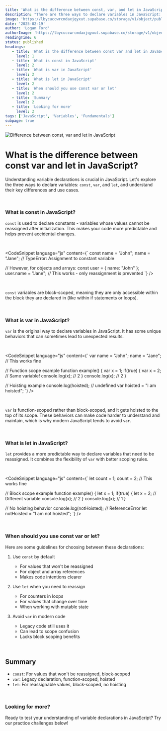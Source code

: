 ```yaml
---
title: 'What is the difference between const, var, and let in JavaScript?'
description: "There are three ways to declare variables in JavaScript: const, var, and let. But what is the difference between them?"
image: 'https://lbycuccwrcmdaxjqyxut.supabase.co/storage/v1/object/public/blog-images/difference-between-const-var-and-let.png'
date: '2025-02-19'
author: 'Logan Ford'
authorImage: 'https://lbycuccwrcmdaxjqyxut.supabase.co/storage/v1/object/public/user-profile-pictures/3a57d7e8-8b80-483b-93d0-70fe1f06b0c0/logo.png?u=1l5im5h5n6e5'
readingTime: 6
status: published
headings:
   - title: 'What is the difference between const var and let in JavaScript'
     level: 1
   - title: 'What is const in JavaScript'
     level: 2   
   - title: 'What is var in JavaScript'
     level: 2
   - title: 'What is let in JavaScript'
     level: 2
   - title: 'When should you use const var or let'
     level: 2
   - title: 'Summary'
     level: 2
   - title: 'Looking for more'
     level: 2
tags: ['JavaScript', 'Variables', 'Fundamentals']
subpage: true
---
```


<img className='max-h-80 object-cover w-full' src="https://lbycuccwrcmdaxjqyxut.supabase.co/storage/v1/object/public/marketing-images//const-let-var-javascript.jpg" alt="Difference between const, var and let in JavaScript" />

# What is the difference between const var and let in JavaScript?

Understanding variable declarations is crucial in JavaScript. Let's explore the three ways to declare variables: `const`, `var`, and `let`, and understand their key differences and use cases.

<br />

### What is const in JavaScript?

`const` is used to declare constants - variables whose values cannot be reassigned after initialization. This makes your code more predictable and helps prevent accidental changes.

<br />

<CodeSnippet language="js" content={`
const name = "John";
name = "Jane"; // TypeError: Assignment to constant variable

// However, for objects and arrays:
const user = { name: "John" };
user.name = "Jane"; // This works - only reassignment is prevented
`} />

<br />

`const` variables are block-scoped, meaning they are only accessible within the block they are declared in (like within if statements or loops).

<br />

### What is var in JavaScript?

`var` is the original way to declare variables in JavaScript. It has some unique behaviors that can sometimes lead to unexpected results.

<br />

<CodeSnippet language="js" content={`
var name = "John";
name = "Jane"; // This works fine

// Function scope example
function example() {
    var x = 1;
    if(true) {
        var x = 2; // Same variable!
        console.log(x); // 2
    }
    console.log(x); // 2
}

// Hoisting example
console.log(hoisted); // undefined
var hoisted = "I am hoisted";
`} />

<br />

`var` is function-scoped rather than block-scoped, and it gets hoisted to the top of its scope. These behaviors can make code harder to understand and maintain, which is why modern JavaScript tends to avoid `var`.

<br />

### What is let in JavaScript?

`let` provides a more predictable way to declare variables that need to be reassigned. It combines the flexibility of `var` with better scoping rules.

<br />

<CodeSnippet language="js" content={`
let count = 1;
count = 2; // This works fine

// Block scope example
function example() {
    let x = 1;
    if(true) {
        let x = 2; // Different variable
        console.log(x); // 2
    }
    console.log(x); // 1
}

// No hoisting behavior
console.log(notHoisted); // ReferenceError
let notHoisted = "I am not hoisted";
`} />

<br />

### When should you use const var or let?

Here are some guidelines for choosing between these declarations:

1. Use `const` by default
   - For values that won't be reassigned
   - For object and array references
   - Makes code intentions clearer

2. Use `let` when you need to reassign
   - For counters in loops
   - For values that change over time
   - When working with mutable state

3. Avoid `var` in modern code
   - Legacy code still uses it
   - Can lead to scope confusion
   - Lacks block scoping benefits

<br />

## Summary

- `const`: For values that won't be reassigned, block-scoped
- `var`: Legacy declaration, function-scoped, hoisted
- `let`: For reassignable values, block-scoped, no hoisting

<br />

### Looking for more?

Ready to test your understanding of variable declarations in JavaScript? Try our practice challenges below!

<br />

<MdxQuestionDisplay tag="variables" take={5} difficulty="BEGINNER" />
